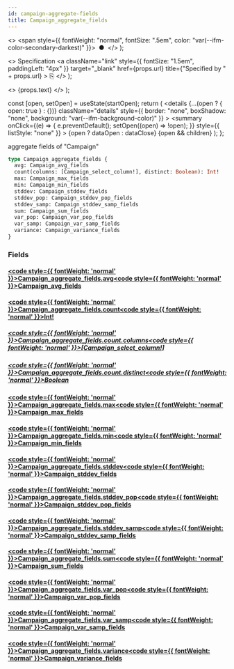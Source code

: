 ```yaml
---
id: campaign-aggregate-fields
title: Campaign_aggregate_fields
---
```


<head>
  <meta content="noindex" name="robots" />
  <meta charset="utf-8" />
</head>

  <>
    <span style={{ fontWeight: "normal", fontSize: ".5em", color: "var(--ifm-color-secondary-darkest)" }}>
      &nbsp;●&nbsp;
    </span>
  </>
);

  <>
    Specification
    <a
      className="link"
      style={{ fontSize: "1.5em", paddingLeft: "4px" }}
      target="_blank"
      href={props.url}
      title={"Specified by " + props.url}
    >
      ⎘
    </a>
  </>
);

  <>
    <span className={props.class}>{props.text}</span>
  </>
);


  const [open, setOpen] = useState(startOpen);
  return (
    <details
      {...(open ? { open: true } : {})}
      className="details"
      style={{ border: "none", boxShadow: "none", background: "var(--ifm-background-color)" }}
    >
      <summary
        onClick={(e) => {
          e.preventDefault();
          setOpen((open) => !open);
        }}
        style={{ listStyle: "none" }}
      >
        {open ? dataOpen : dataClose}
      </summary>
      {open && children}
    </details>
  );
};

aggregate fields of "Campaign"

```graphql
type Campaign_aggregate_fields {
  avg: Campaign_avg_fields
  count(columns: [Campaign_select_column!], distinct: Boolean): Int!
  max: Campaign_max_fields
  min: Campaign_min_fields
  stddev: Campaign_stddev_fields
  stddev_pop: Campaign_stddev_pop_fields
  stddev_samp: Campaign_stddev_samp_fields
  sum: Campaign_sum_fields
  var_pop: Campaign_var_pop_fields
  var_samp: Campaign_var_samp_fields
  variance: Campaign_variance_fields
}
```

### Fields

#### [<code style={{ fontWeight: 'normal' }}>Campaign_aggregate_fields.<b>avg</b></code>](#)<Bullet />[<code style={{ fontWeight: 'normal' }}><b>Campaign_avg_fields</b></code>](/docs/api/airdrops/graphql/envio/objects/campaign-avg-fields.mdx) <Badge class="badge badge--secondary " text="object"/>

#### [<code style={{ fontWeight: 'normal' }}>Campaign_aggregate_fields.<b>count</b></code>](#)<Bullet />[<code style={{ fontWeight: 'normal' }}><b>Int!</b></code>](/docs/api/airdrops/graphql/envio/scalars/int.mdx) <Badge class="badge badge--secondary badge--non_null" text="non-null"/> <Badge class="badge badge--secondary " text="scalar"/>

##### [<code style={{ fontWeight: 'normal' }}>Campaign_aggregate_fields.count.<b>columns</b></code>](#)<Bullet />[<code style={{ fontWeight: 'normal' }}><b>[Campaign_select_column!]</b></code>](/docs/api/airdrops/graphql/envio/enums/campaign-select-column.mdx) <Badge class="badge badge--secondary " text="list"/> <Badge class="badge badge--secondary " text="enum"/>

##### [<code style={{ fontWeight: 'normal' }}>Campaign_aggregate_fields.count.<b>distinct</b></code>](#)<Bullet />[<code style={{ fontWeight: 'normal' }}><b>Boolean</b></code>](/docs/api/airdrops/graphql/envio/scalars/boolean.mdx) <Badge class="badge badge--secondary " text="scalar"/>

#### [<code style={{ fontWeight: 'normal' }}>Campaign_aggregate_fields.<b>max</b></code>](#)<Bullet />[<code style={{ fontWeight: 'normal' }}><b>Campaign_max_fields</b></code>](/docs/api/airdrops/graphql/envio/objects/campaign-max-fields.mdx) <Badge class="badge badge--secondary " text="object"/>

#### [<code style={{ fontWeight: 'normal' }}>Campaign_aggregate_fields.<b>min</b></code>](#)<Bullet />[<code style={{ fontWeight: 'normal' }}><b>Campaign_min_fields</b></code>](/docs/api/airdrops/graphql/envio/objects/campaign-min-fields.mdx) <Badge class="badge badge--secondary " text="object"/>

#### [<code style={{ fontWeight: 'normal' }}>Campaign_aggregate_fields.<b>stddev</b></code>](#)<Bullet />[<code style={{ fontWeight: 'normal' }}><b>Campaign_stddev_fields</b></code>](/docs/api/airdrops/graphql/envio/objects/campaign-stddev-fields.mdx) <Badge class="badge badge--secondary " text="object"/>

#### [<code style={{ fontWeight: 'normal' }}>Campaign_aggregate_fields.<b>stddev_pop</b></code>](#)<Bullet />[<code style={{ fontWeight: 'normal' }}><b>Campaign_stddev_pop_fields</b></code>](/docs/api/airdrops/graphql/envio/objects/campaign-stddev-pop-fields.mdx) <Badge class="badge badge--secondary " text="object"/>

#### [<code style={{ fontWeight: 'normal' }}>Campaign_aggregate_fields.<b>stddev_samp</b></code>](#)<Bullet />[<code style={{ fontWeight: 'normal' }}><b>Campaign_stddev_samp_fields</b></code>](/docs/api/airdrops/graphql/envio/objects/campaign-stddev-samp-fields.mdx) <Badge class="badge badge--secondary " text="object"/>

#### [<code style={{ fontWeight: 'normal' }}>Campaign_aggregate_fields.<b>sum</b></code>](#)<Bullet />[<code style={{ fontWeight: 'normal' }}><b>Campaign_sum_fields</b></code>](/docs/api/airdrops/graphql/envio/objects/campaign-sum-fields.mdx) <Badge class="badge badge--secondary " text="object"/>

#### [<code style={{ fontWeight: 'normal' }}>Campaign_aggregate_fields.<b>var_pop</b></code>](#)<Bullet />[<code style={{ fontWeight: 'normal' }}><b>Campaign_var_pop_fields</b></code>](/docs/api/airdrops/graphql/envio/objects/campaign-var-pop-fields.mdx) <Badge class="badge badge--secondary " text="object"/>

#### [<code style={{ fontWeight: 'normal' }}>Campaign_aggregate_fields.<b>var_samp</b></code>](#)<Bullet />[<code style={{ fontWeight: 'normal' }}><b>Campaign_var_samp_fields</b></code>](/docs/api/airdrops/graphql/envio/objects/campaign-var-samp-fields.mdx) <Badge class="badge badge--secondary " text="object"/>

#### [<code style={{ fontWeight: 'normal' }}>Campaign_aggregate_fields.<b>variance</b></code>](#)<Bullet />[<code style={{ fontWeight: 'normal' }}><b>Campaign_variance_fields</b></code>](/docs/api/airdrops/graphql/envio/objects/campaign-variance-fields.mdx) <Badge class="badge badge--secondary " text="object"/>
